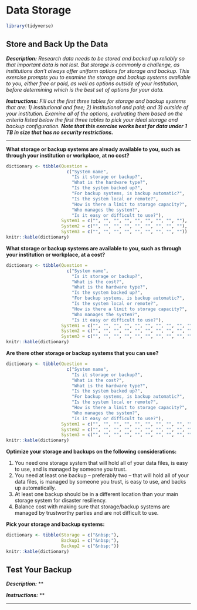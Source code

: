 # Data Storage

```r
library(tidyverse)
```

## Store and Back Up the Data {#storage}

***Description:*** *Research data needs to be stored and backed up reliably so that important data is not lost. But storage is commonly a challenge, as institutions don’t always offer uniform options for storage and backup. This exercise prompts you to examine the storage and backup systems available to you, either free or paid, as well as options outside of your institution, before determining which is the best set of options for your data.*

***Instructions:*** *Fill out the first three tables for storage and backup systems that are: 1) institutional and free; 2) institutional and paid; and 3) outside of your institution. Examine all of the options, evaluating them based on the criteria listed below the first three tables to pick your ideal storage and backup configuration. **Note that this exercise works best for data under 1 TB in size that has no security restrictions.***

---

**What storage or backup systems are already available to you, such as through your institution or workplace, at no cost?**

``` r
dictionary <- tibble(Question = 
                       c("System name",
                         "Is it storage or backup?",
                         "What is the hardware type?",
                         "Is the system backed up?",
                         "For backup systems, is backup automatic?",
                         "Is the system local or remote?",
                         "How is there a limit to storage capacity?",
                         "Who manages the system?",
                         "Is it easy or difficult to use?"),
                     System1 = c("", "", "", "", "", "", "", "", ""),
                     System2 = c("", "", "", "", "", "", "", "", ""),
                     System3 = c("", "", "", "", "", "", "", "", ""))
knitr::kable(dictionary)
```

**What storage or backup systems are available to you, such as through your institution or workplace, at a cost?**

``` r
dictionary <- tibble(Question = 
                       c("System name",
                         "Is it storage or backup?",
                         "What is the cost?",
                         "What is the hardware type?",
                         "Is the system backed up?",
                         "For backup systems, is backup automatic?",
                         "Is the system local or remote?",
                         "How is there a limit to storage capacity?",
                         "Who manages the system?",
                         "Is it easy or difficult to use?"),
                     System1 = c("", "", "", "", "", "", "", "", "", ""),
                     System2 = c("", "", "", "", "", "", "", "", "", ""),
                     System3 = c("", "", "", "", "", "", "", "", "", ""))
knitr::kable(dictionary)
```

**Are there other storage or backup systems that you can use? **

``` r
dictionary <- tibble(Question = 
                       c("System name",
                         "Is it storage or backup?",
                         "What is the cost?",
                         "What is the hardware type?",
                         "Is the system backed up?",
                         "For backup systems, is backup automatic?",
                         "Is the system local or remote?",
                         "How is there a limit to storage capacity?",
                         "Who manages the system?",
                         "Is it easy or difficult to use?"),
                     System1 = c("", "", "", "", "", "", "", "", "", ""),
                     System2 = c("", "", "", "", "", "", "", "", "", ""),
                     System3 = c("", "", "", "", "", "", "", "", "", ""))
knitr::kable(dictionary)
```

**Optimize your storage and backups on the following considerations:**

1. You need one storage system that will hold all of your data files, is easy to use, and is managed by someone you trust.
2. You need at least one backup – preferably two – that will hold all of your data files, is managed by someone you trust, is easy to use, and backs up automatically.
3. At least one backup should be in a different location than your main storage system for disaster resiliency.
4. Balance cost with making sure that storage/backup systems are managed by trustworthy parties and are not difficult to use.

**Pick your storage and backup systems:**

``` r
dictionary <- tibble(Storage = c("&nbsp;"),
                     Backup1 = c("&nbsp;"),
                     Backup2 = c("&nbsp;"))
knitr::kable(dictionary)
```



## Test Your Backup {#backup}

***Description:*** **

***Instructions:*** **

---

